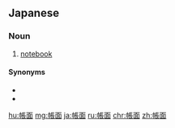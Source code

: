 ==Japanese==
{{ja-kanjitab|ちょう|めん|yomi=on}}

===Noun===
{{ja-noun|ちょうめん|hhira=ちやうめん}}

# [[notebook]]

====Synonyms====
* {{l|ja|手帳}}
* {{l|ja|ノート}}

[[hu:帳面]]
[[mg:帳面]]
[[ja:帳面]]
[[ru:帳面]]
[[chr:帳面]]
[[zh:帳面]]